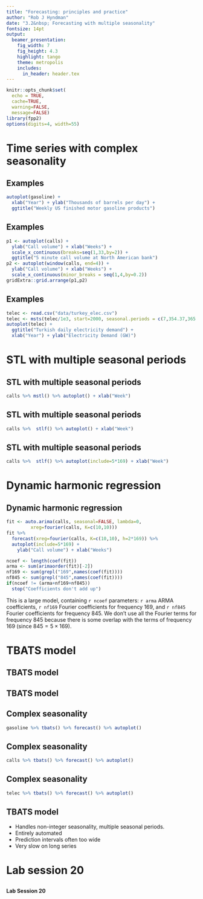```yaml
---
title: "Forecasting: principles and practice"
author: "Rob J Hyndman"
date: "3.2&nbsp; Forecasting with multiple seasonality"
fontsize: 14pt
output:
  beamer_presentation:
    fig_width: 7
    fig_height: 4.3
    highlight: tango
    theme: metropolis
    includes:
      in_header: header.tex
---
```


```r
knitr::opts_chunk$set(
  echo = TRUE,
  cache=TRUE,
  warning=FALSE,
  message=FALSE)
library(fpp2)
options(digits=4, width=55)
```

# Time series with complex seasonality

## Examples
\fontsize{11}{11}\sf

```r
autoplot(gasoline) +
  xlab("Year") + ylab("Thousands of barrels per day") +
  ggtitle("Weekly US finished motor gasoline products")
```

## Examples

```r
p1 <- autoplot(calls) +
  ylab("Call volume") + xlab("Weeks") +
  scale_x_continuous(breaks=seq(1,33,by=2)) +
  ggtitle("5 minute call volume at North American bank")
p2 <- autoplot(window(calls, end=4)) +
  ylab("Call volume") + xlab("Weeks") +
  scale_x_continuous(minor_breaks = seq(1,4,by=0.2))
gridExtra::grid.arrange(p1,p2)
```

## Examples

```r
telec <- read.csv("data/turkey_elec.csv")
telec <- msts(telec/1e3, start=2000, seasonal.periods = c(7,354.37,365.25))
autoplot(telec) +
  ggtitle("Turkish daily electricity demand") +
  xlab("Year") + ylab("Electricity Demand (GW)")
```


# STL with multiple seasonal periods

## STL with multiple seasonal periods
\fontsize{11}{11}\sf

```r
calls %>% mstl() %>% autoplot() + xlab("Week")
```

## STL with multiple seasonal periods
\fontsize{11}{11}\sf

```r
calls %>%  stlf() %>% autoplot() + xlab("Week")
```

## STL with multiple seasonal periods
\fontsize{11}{11}\sf

```r
calls %>%  stlf() %>% autoplot(include=5*169) + xlab("Week")
```

# Dynamic harmonic regression

## Dynamic harmonic regression
\fontsize{11}{11}\sf

```r
fit <- auto.arima(calls, seasonal=FALSE, lambda=0,
         xreg=fourier(calls, K=c(10,10)))
fit %>%
  forecast(xreg=fourier(calls, K=c(10,10), h=2*169)) %>%
  autoplot(include=5*169) +
    ylab("Call volume") + xlab("Weeks")
```

```r
ncoef <- length(coef(fit))
arma <- sum(arimaorder(fit)[-2])
nf169 <- sum(grepl("169",names(coef(fit))))
nf845 <- sum(grepl("845",names(coef(fit))))
if(ncoef != (arma+nf169+nf845))
  stop("Coefficients don't add up")
```

This is a large model, containing `r ncoef` parameters: `r arma` ARMA coefficients, `r nf169` Fourier coefficients for frequency 169, and `r nf845` Fourier coefficients for frequency 845. We don't use all the Fourier terms for frequency 845 because there is some overlap with the terms of frequency 169 (since $845=5\times169$).

# TBATS model

## TBATS model

\begin{alertblock}{\Large TBATS}
\textbf{\Large T}rigonometric terms for seasonality\\
\textbf{\Large B}ox-Cox transformations for heterogeneity\\
\textbf{\Large A}RMA errors for short-term dynamics\\
\textbf{\Large T}rend (possibly damped)\\
\textbf{\Large S}easonal (including multiple and non-integer periods)
\end{alertblock}

## TBATS model
\vspace*{-0.8cm}\fontsize{13}{14}\sf

\begin{align*}
y_t&= \text{observation at time $t$}\\
y_t^{(\omega)} &= \begin{cases} (y_t^\omega-1)/\omega & \text{if $\omega\ne0$};\\
\log y_t & \text{if $\omega=0$}.\end{cases}\hspace*{10cm}\\
y_t^{(\omega)} &= \ell_{t-1} + \phi b_{t-1} + \sum_{i=1}^M s_{t-m_i}^{(i)} + d_t\\
\ell_t &= \ell_{t-1} + \phi b_{t-1} + \alpha d_t\\
b_t &= (1-\phi) b + \phi b_{t-1} + \beta d_{t}\\
d_t &= \sum_{i=1}^p \phi_i d_{t-i} + \sum_{j=1}^q \theta_j \varepsilon_{t-j} + \varepsilon_t\\
s_t^{(i)} &= \sum_{j=1}^{k_i} s_{j,t}^{(i)}
\end{align*}
\begin{textblock}{8}(4.5,7.5)
\begin{align*}
s_{j,t}^{(i)} &= \phantom{-}s_{j,t-1}^{(i)}\cos \lambda_j^{(i)} + s_{j,t-1}^{*(i)}\sin \lambda_j^{(i)} + \gamma_1^{(i)} d_t\\
s_{j,t}^{(i)} &= -s_{j,t-1}^{(i)}\sin \lambda_j^{(i)} + s_{j,t-1}^{*(i)}\cos \lambda_j^{(i)} + \gamma_2^{(i)} d_t
\end{align*}
\end{textblock}

\only<2->{\begin{textblock}{5}(7.3,1.8)\begin{block}{}Box-Cox transformation\end{block}\end{textblock}}
\only<3->{\begin{textblock}{5}(7.3,3.4)\begin{block}{}$M$ seasonal periods\end{block}\end{textblock}}
\only<4->{\begin{textblock}{5}(7.3,4.7)\begin{block}{}global and local trend\end{block}\end{textblock}}
\only<5->{\begin{textblock}{5}(7.3,6.0)\begin{block}{}ARMA error\end{block}\end{textblock}}
\only<6->{\begin{textblock}{5}(7.3,6.8)\begin{block}{}Fourier-like seasonal terms\end{block}\end{textblock}}

\only<7>{\begin{textblock}{4}(2.5,2.5)\large\begin{alertblock}{TBATS}
\textbf{T}rigonometric\\
\textbf{B}ox-Cox\\
\textbf{A}RMA\\
\textbf{T}rend\\
\textbf{S}easonal
\end{alertblock}\end{textblock}}

## Complex seasonality
\fontsize{12}{12}\sf

```r
gasoline %>% tbats() %>% forecast() %>% autoplot()
```

## Complex seasonality
\fontsize{12}{12}\sf

```r
calls %>% tbats() %>% forecast() %>% autoplot()
```

## Complex seasonality
\fontsize{12}{12}\sf

```r
telec %>% tbats() %>% forecast() %>% autoplot()
```


## TBATS model

\begin{alertblock}{\Large TBATS}\fontsize{13.5}{19}\sf
\textbf{\Large T}rigonometric terms for seasonality\\
\textbf{\Large B}ox-Cox transformations for heterogeneity\\
\textbf{\Large A}RMA errors for short-term dynamics\\
\textbf{\Large T}rend (possibly damped)\\
\textbf{\Large S}easonal (including multiple and non-integer periods)
\end{alertblock}\vspace*{0.1cm}\fontsize{13}{15}\sf

* Handles non-integer seasonality, multiple seasonal periods.
* Entirely automated
* Prediction intervals often too wide
* Very slow on long series


\vspace*{10cm}

# Lab session 20
##
\fontsize{48}{60}\sf\centering
**Lab Session 20**

